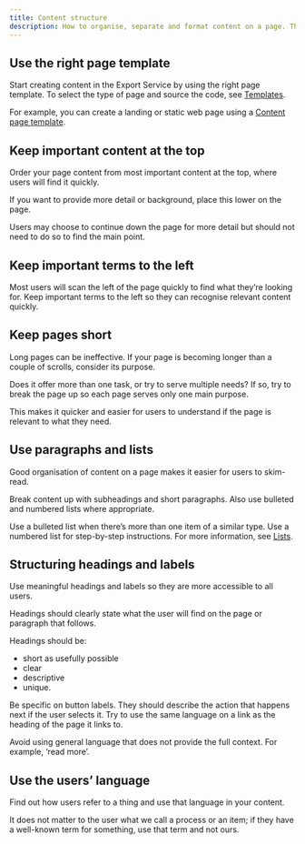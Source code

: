 ```yaml
---
title: Content structure
description: How to organise, separate and format content on a page. These structural principles apply to almost all contexts and users.
---
```


## Use the right page template

Start creating content in the Export Service by using the right page template. To select the type of page and source the code, see [Templates](https://design-system.agriculture.gov.au/templates).

For example, you can create a landing or static web page using a [Content page template](https://design-system.agriculture.gov.au/templates/content).

## Keep important content at the top

Order your page content from most important content at the top, where users will find it quickly.

If you want to provide more detail or background, place this lower on the page.

Users may choose to continue down the page for more detail but should not need to do so to find the main point.

## Keep important terms to the left

Most users will scan the left of the page quickly to find what they’re looking for. Keep important terms to the left so they can recognise relevant content quickly.

## Keep pages short

Long pages can be ineffective. If your page is becoming longer than a couple of scrolls, consider its purpose.

Does it offer more than one task, or try to serve multiple needs? If so, try to break the page up so each page serves only one main purpose.

This makes it quicker and easier for users to understand if the page is relevant to what they need.

## Use paragraphs and lists

Good organisation of content on a page makes it easier for users to skim-read.

Break content up with subheadings and short paragraphs. Also use bulleted and numbered lists where appropriate.

Use a bulleted list when there’s more than one item of a similar type. Use a numbered list for step-by-step instructions. For more information, see [Lists](https://www.stylemanual.gov.au/structuring-content/lists).

## Structuring headings and labels

Use meaningful headings and labels so they are more accessible to all users.

Headings should clearly state what the user will find on the page or paragraph that follows.

Headings should be:

- short as usefully possible
- clear
- descriptive
- unique.

Be specific on button labels. They should describe the action that happens next if the user selects it. Try to use the same language on a link as the heading of the page it links to.

Avoid using general language that does not provide the full context. For example, ‘read more’.

## Use the users’ language

Find out how users refer to a thing and use that language in your content.

It does not matter to the user what we call a process or an item; if they have a well-known term for something, use that term and not ours.
